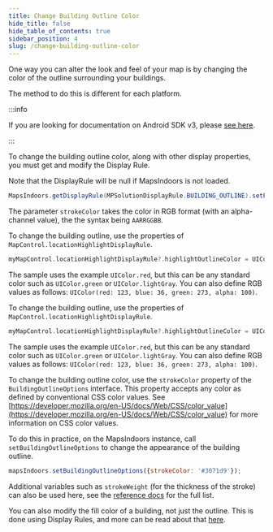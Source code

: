 ```yaml
---
title: Change Building Outline Color
hide_title: false
hide_table_of_contents: true
sidebar_position: 4
slug: /change-building-outline-color
---
```



One way you can alter the look and feel of your map is by changing the color of the outline surrounding your buildings.

The method to do this is different for each platform.

<Tabs groupId="display-rules">
<TabItem value="android" label="Android v4" default>

:::info

If you are looking for documentation on Android SDK v3, please [see here](https://docs-legacy.mapsindoors.com/content/legacy/android_v3/).

:::

To change the building outline color, along with other display properties, you must get and modify the Display Rule.

Note that the DisplayRule will be null if MapsIndoors is not loaded.

```java
MapsIndoors.getDisplayRule(MPSolutionDisplayRule.BUILDING_OUTLINE).setPolygonStrokeColor(Color.BLUE);
```

The parameter `strokeColor` takes the color in RGB format (with an alpha-channel value), the the syntax being `AARRGGBB`.

</TabItem>
<TabItem value="ios-v3" label="iOS v3">

To change the building outline, use the properties of `MapControl.locationHighlightDisplayRule`.

```swift
myMapControl.locationHighlightDisplayRule?.highlightOutlineColor = UIColor.red
```

The sample uses the example `UIColor.red`, but this can be any standard color such as `UIColor.green` or `UIColor.lightGray`. You can also define RGB values as follows: `UIColor(red: 123, blue: 36, green: 273, alpha: 100)`.

</TabItem>
<TabItem value="ios-v4" label="iOS v4">

To change the building outline, use the properties of `MapControl.locationHighlightDisplayRule`.

```swift
myMapControl.locationHighlightDisplayRule?.highlightOutlineColor = UIColor.red
```

The sample uses the example `UIColor.red`, but this can be any standard color such as `UIColor.green` or `UIColor.lightGray`. You can also define RGB values as follows: `UIColor(red: 123, blue: 36, green: 273, alpha: 100)`.

</TabItem>
<TabItem value="web" label="Web v4">

To change the building outline color, use the `strokeColor` property of the `BuildingOutlineOptions` interface. This property accepts any color as defined by conventional CSS color values. See [https://developer.mozilla.org/en-US/docs/Web/CSS/color_value](https://developer.mozilla.org/en-US/docs/Web/CSS/color_value) for more information on CSS color values.

To do this in practice, on the MapsIndoors instance, call `setBuildingOutlineOptions` to change the appearance of the building outline.

```javascript
mapsIndoors.setBuildingOutlineOptions({strokeColor: '#3071d9'});
```

Additional variables such as `strokeWeight` (for the thickness of the stroke) can also be used here, see the [reference docs](https://app.mapsindoors.com/mapsindoors/js/sdk/latest/docs/BuildingOutlineOptions.html) for the full list.

You can also modify the fill color of a building, not just the outline. This is done using Display Rules, and more can be read about that [here](/display-rules#polygon).

</TabItem>
</Tabs>
